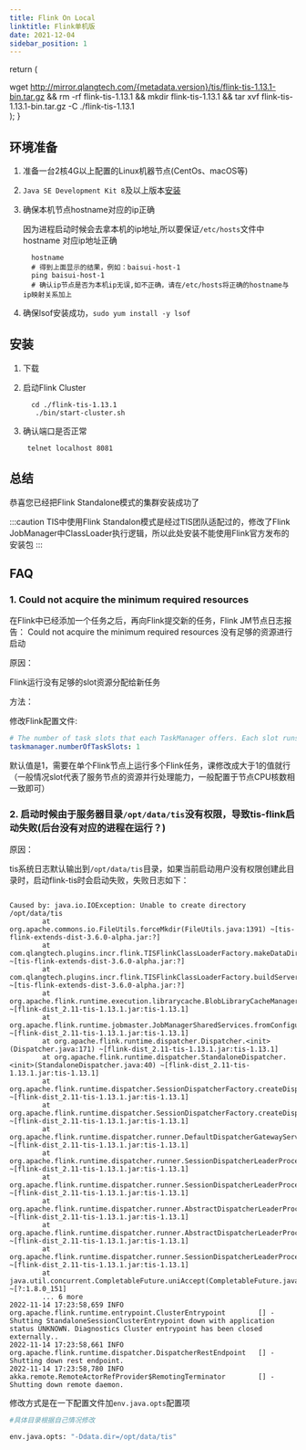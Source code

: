 ```yaml
---
title: Flink On Local
linktitle: Flink单机版
date: 2021-12-04
sidebar_position: 1
---
```



  return (
    <div>
      <CodeBlock
        language="shell">
        wget http://mirror.qlangtech.com/{metadata.version}/tis/flink-tis-1.13.1-bin.tar.gz && rm -rf flink-tis-1.13.1 && mkdir flink-tis-1.13.1 && tar xvf flink-tis-1.13.1-bin.tar.gz -C ./flink-tis-1.13.1
      </CodeBlock>
    </div>
  );
}





## 环境准备

1. 准备一台2核4G以上配置的Linux机器节点(CentOs、macOS等)
2. `Java SE Development Kit 8`及以上版本[安装](https://www.oracle.com/java/technologies/javase/javase-jdk8-downloads.html)
3. 确保本机节点hostname对应的ip正确

   因为进程启动时候会去拿本机的ip地址,所以要保证`/etc/hosts`文件中hostname 对应ip地址正确
   ```shell script
     hostname
     # 得到上面显示的结果，例如：baisui-host-1
     ping baisui-host-1
     # 确认ip节点是否为本机ip无误,如不正确，请在/etc/hosts将正确的hostname与ip映射关系加上
   ```
4. 确保lsof安装成功，`sudo yum install -y lsof`

## 安装

1. 下载

   <VerShell />


2. 启动Flink Cluster

      ```shell script
        cd ./flink-tis-1.13.1
         ./bin/start-cluster.sh
      ```

3. 确认端口是否正常

   ```shell script
    telnet localhost 8081
   ```

## 总结
  恭喜您已经把Flink Standalone模式的集群安装成功了

:::caution
  TIS中使用Flink Standalon模式是经过TIS团队适配过的，修改了Flink JobManager中ClassLoader执行逻辑，所以此处安装不能使用Flink官方发布的安装包
:::

## FAQ

### 1. Could not acquire the minimum required resources

在Flink中已经添加一个任务之后，再向Flink提交新的任务，Flink JM节点日志报告： Could not acquire the minimum required resources  没有足够的资源进行启动

原因：

Flink运行没有足够的slot资源分配给新任务

方法：

修改Flink配置文件:

```yaml title="{FLINK_HOME}/conf/flink-conf.yaml"
# The number of task slots that each TaskManager offers. Each slot runs one parallel pipeline.
taskmanager.numberOfTaskSlots: 1
```
默认值是1，需要在单个Flink节点上运行多个Flink任务，课修改成大于1的值就行（一般情况slot代表了服务节点的资源并行处理能力，一般配置于节点CPU核数相一致即可）

### 2. 启动时候由于服务器目录`/opt/data/tis`没有权限，导致tis-flink启动失败(后台没有对应的进程在运行？)

原因：

tis系统日志默认输出到`/opt/data/tis`目录，如果当前启动用户没有权限创建此目录时，启动flink-tis时会启动失败，失败日志如下：

``` shell

Caused by: java.io.IOException: Unable to create directory /opt/data/tis
        at org.apache.commons.io.FileUtils.forceMkdir(FileUtils.java:1391) ~[tis-flink-extends-dist-3.6.0-alpha.jar:?]
        at com.qlangtech.plugins.incr.flink.TISFlinkClassLoaderFactory.makeDataDirUseable(TISFlinkClassLoaderFactory.java:132) ~[tis-flink-extends-dist-3.6.0-alpha.jar:?]
        at com.qlangtech.plugins.incr.flink.TISFlinkClassLoaderFactory.buildServerLoaderFactory(TISFlinkClassLoaderFactory.java:154) ~[tis-flink-extends-dist-3.6.0-alpha.jar:?]
        at org.apache.flink.runtime.execution.librarycache.BlobLibraryCacheManager.defaultClassLoaderFactory(BlobLibraryCacheManager.java:196) ~[flink-dist_2.11-tis-1.13.1.jar:tis-1.13.1]
        at org.apache.flink.runtime.jobmaster.JobManagerSharedServices.fromConfiguration(JobManagerSharedServices.java:124) ~[flink-dist_2.11-tis-1.13.1.jar:tis-1.13.1]
        at org.apache.flink.runtime.dispatcher.Dispatcher.<init>(Dispatcher.java:171) ~[flink-dist_2.11-tis-1.13.1.jar:tis-1.13.1]
        at org.apache.flink.runtime.dispatcher.StandaloneDispatcher.<init>(StandaloneDispatcher.java:40) ~[flink-dist_2.11-tis-1.13.1.jar:tis-1.13.1]
        at org.apache.flink.runtime.dispatcher.SessionDispatcherFactory.createDispatcher(SessionDispatcherFactory.java:44) ~[flink-dist_2.11-tis-1.13.1.jar:tis-1.13.1]
        at org.apache.flink.runtime.dispatcher.SessionDispatcherFactory.createDispatcher(SessionDispatcherFactory.java:27) ~[flink-dist_2.11-tis-1.13.1.jar:tis-1.13.1]
        at org.apache.flink.runtime.dispatcher.runner.DefaultDispatcherGatewayServiceFactory.create(DefaultDispatcherGatewayServiceFactory.java:62) ~[flink-dist_2.11-tis-1.13.1.jar:tis-1.13.1]
        at org.apache.flink.runtime.dispatcher.runner.SessionDispatcherLeaderProcess.createDispatcher(SessionDispatcherLeaderProcess.java:102) ~[flink-dist_2.11-tis-1.13.1.jar:tis-1.13.1]
        at org.apache.flink.runtime.dispatcher.runner.SessionDispatcherLeaderProcess.lambda$createDispatcherIfRunning$0(SessionDispatcherLeaderProcess.java:96) ~[flink-dist_2.11-tis-1.13.1.jar:tis-1.13.1]
        at org.apache.flink.runtime.dispatcher.runner.AbstractDispatcherLeaderProcess.runIfState(AbstractDispatcherLeaderProcess.java:222) ~[flink-dist_2.11-tis-1.13.1.jar:tis-1.13.1]
        at org.apache.flink.runtime.dispatcher.runner.AbstractDispatcherLeaderProcess.runIfStateIs(AbstractDispatcherLeaderProcess.java:212) ~[flink-dist_2.11-tis-1.13.1.jar:tis-1.13.1]
        at org.apache.flink.runtime.dispatcher.runner.SessionDispatcherLeaderProcess.createDispatcherIfRunning(SessionDispatcherLeaderProcess.java:96) ~[flink-dist_2.11-tis-1.13.1.jar:tis-1.13.1]
        at java.util.concurrent.CompletableFuture.uniAccept(CompletableFuture.java:656) ~[?:1.8.0_151]
        ... 6 more
2022-11-14 17:23:58,659 INFO  org.apache.flink.runtime.entrypoint.ClusterEntrypoint        [] - Shutting StandaloneSessionClusterEntrypoint down with application status UNKNOWN. Diagnostics Cluster entrypoint has been closed externally..
2022-11-14 17:23:58,661 INFO  org.apache.flink.runtime.dispatcher.DispatcherRestEndpoint   [] - Shutting down rest endpoint.
2022-11-14 17:23:58,780 INFO  akka.remote.RemoteActorRefProvider$RemotingTerminator        [] - Shutting down remote daemon.
```

修改方式是在一下配置文件加`env.java.opts`配置项

```bash title="{FLINK_HOME}/conf/flink-conf.yaml"
#具体目录根据自己情况修改

env.java.opts: "-Ddata.dir=/opt/data/tis"
```


